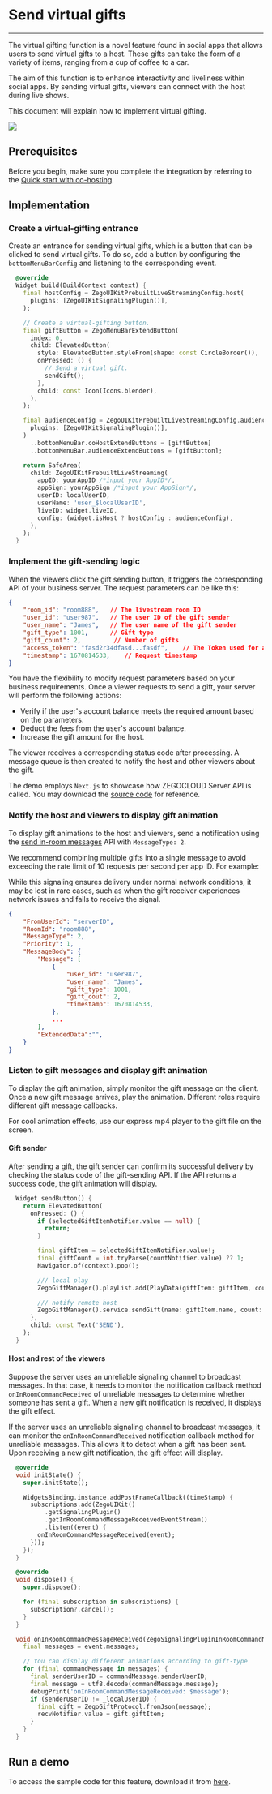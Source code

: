 # Send virtual gifts

- - -

The virtual gifting function is a novel feature found in social apps that allows users to send virtual gifts to a host. These gifts can take the form of a variety of items, ranging from a cup of coffee to a car.

The aim of this function is to enhance interactivity and liveliness within social apps. By sending virtual gifts, viewers can connect with the host during live shows.

This document will explain how to implement virtual gifting.

<Frame width="50%" height="auto" caption="">
  <img src="https://storage.zego.im/sdk-doc/Pics/ZegoUIKit/Flutter/live/send_virtual_gift.gif" />
</Frame>

## Prerequisites

Before you begin, make sure you complete the integration by referring to the [Quick start with co-hosting](/live-streaming-kit-flutter/quick-start/quick-start-(with-cohosting)).

## Implementation

### Create a virtual-gifting entrance

Create an entrance for sending virtual gifts, which is a button that can be clicked to send virtual gifts. To do so, add a button by configuring the `bottomMenuBarConfig` and listening to the corresponding event.


```dart
  @override
  Widget build(BuildContext context) {
    final hostConfig = ZegoUIKitPrebuiltLiveStreamingConfig.host(
      plugins: [ZegoUIKitSignalingPlugin()],
    );

    // Create a virtual-gifting button.
    final giftButton = ZegoMenuBarExtendButton(
      index: 0,
      child: ElevatedButton(
        style: ElevatedButton.styleFrom(shape: const CircleBorder()),
        onPressed: () {
          // Send a virtual gift.
          sendGift();
        },
        child: const Icon(Icons.blender),
      ),
    );

    final audienceConfig = ZegoUIKitPrebuiltLiveStreamingConfig.audience(
      plugins: [ZegoUIKitSignalingPlugin()],
    )
      ..bottomMenuBar.coHostExtendButtons = [giftButton]
      ..bottomMenuBar.audienceExtendButtons = [giftButton];

    return SafeArea(
      child: ZegoUIKitPrebuiltLiveStreaming(
        appID: yourAppID /*input your AppID*/,
        appSign: yourAppSign /*input your AppSign*/,
        userID: localUserID,
        userName: 'user_$localUserID',
        liveID: widget.liveID,
        config: (widget.isHost ? hostConfig : audienceConfig),
      ),
    );
  }
```

### Implement the gift-sending logic

When the viewers click the gift sending button, it triggers the corresponding API of your business server. The request parameters can be like this:

```json
{
    "room_id": "room888",   // The livestream room ID
    "user_id": "user987",   // The user ID of the gift sender
    "user_name": "James",   // The user name of the gift sender
    "gift_type": 1001,      // Gift type
    "gift_count": 2,         // Number of gifts
    "access_token": "fasd2r34dfasd...fasdf",    // The Token used for authentication
    "timestamp": 1670814533,    // Request timestamp
}
```

You have the flexibility to modify request parameters based on your business requirements. Once a viewer requests to send a gift, your server will perform the following actions:

- Verify if the user's account balance meets the required amount based on the parameters.
- Deduct the fees from the user's account balance.
- Increase the gift amount for the host.

The viewer receives a corresponding status code after processing. A message queue is then created to notify the host and other viewers about the gift.


The demo employs `Next.js` to showcase how ZEGOCLOUD Server API is called. You may download the [source code](https://github.com/ZEGOCLOUD/zego_virtual_gift/blob/main/server_nextjs/pages/api/send_gift.js) for reference.


### Notify the host and viewers to display gift animation


To display gift animations to the host and viewers, send a notification using the [send in-room messages](https://docs.zegocloud.com/article/14568) API with `MessageType: 2`. 

We recommend combining multiple gifts into a single message to avoid exceeding the rate limit of 10 requests per second per app ID. For example:

<Note title="Note">

While this signaling ensures delivery under normal network conditions, it may be lost in rare cases, such as when the gift receiver experiences network issues and fails to receive the signal.
</Note>


```json
{
    "FromUserId": "serverID",
    "RoomId": "room888",
    "MessageType": 2,
    "Priority": 1,
    "MessageBody": {
        "Message": [
            {
                "user_id": "user987",
                "user_name": "James",
                "gift_type": 1001, 
                "gift_cout": 2,
                "timestamp": 1670814533,
            },
            ...
        ],
        "ExtendedData":"",
    }
}
```


### Listen to gift messages and display gift animation

To display the gift animation, simply monitor the gift message on the client. Once a new gift message arrives, play the animation. Different roles require different gift message callbacks.

For cool animation effects, use our express mp4 player to the gift file on the screen.


#### Gift sender

After sending a gift, the gift sender can confirm its successful delivery by checking the status code of the gift-sending API. If the API returns a success code, the gift animation will display.

```dart
  Widget sendButton() {
    return ElevatedButton(
      onPressed: () {
        if (selectedGiftItemNotifier.value == null) {
          return;
        }

        final giftItem = selectedGiftItemNotifier.value!;
        final giftCount = int.tryParse(countNotifier.value) ?? 1;
        Navigator.of(context).pop();

        /// local play
        ZegoGiftManager().playList.add(PlayData(giftItem: giftItem, count: giftCount));

        /// notify remote host
        ZegoGiftManager().service.sendGift(name: giftItem.name, count: giftCount);
      },
      child: const Text('SEND'),
    );
  }
```

#### Host and rest of the viewers

Suppose the server uses an unreliable signaling channel to broadcast messages. In that case, it needs to monitor the notification callback method `onInRoomCommandReceived` of unreliable messages to determine whether someone has sent a gift. When a new gift notification is received, it displays the gift effect.

If the server uses an unreliable signaling channel to broadcast messages, it can monitor the `onInRoomCommandReceived` notification callback method for unreliable messages. This allows it to detect when a gift has been sent. Upon receiving a new gift notification, the gift effect will display.


```dart
  @override
  void initState() {
    super.initState();

    WidgetsBinding.instance.addPostFrameCallback((timeStamp) {
      subscriptions.add(ZegoUIKit()
          .getSignalingPlugin()
          .getInRoomCommandMessageReceivedEventStream()
          .listen((event) {
        onInRoomCommandMessageReceived(event);
      }));
    });
  }

  @override
  void dispose() {
    super.dispose();

    for (final subscription in subscriptions) {
      subscription?.cancel();
    }
  }

  void onInRoomCommandMessageReceived(ZegoSignalingPluginInRoomCommandMessageReceivedEvent event) {
    final messages = event.messages;

    // You can display different animations according to gift-type
    for (final commandMessage in messages) {
      final senderUserID = commandMessage.senderUserID;
      final message = utf8.decode(commandMessage.message);
      debugPrint('onInRoomCommandMessageReceived: $message');
      if (senderUserID != _localUserID) {
        final gift = ZegoGiftProtocol.fromJson(message);
        recvNotifier.value = gift.giftItem;
      }
    }
  }
```

## Run a demo

To access the sample code for this feature, download it from [here](https://github.com/ZEGOCLOUD/zego_virtual_gift/tree/main/samples/flutter/live_streaming).
